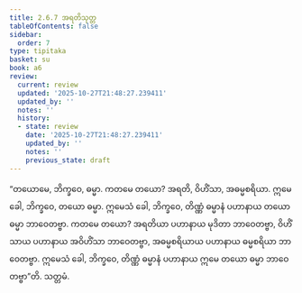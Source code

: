 ```yaml
---
title: 2.6.7 အရတိသုတ္တ
tableOfContents: false
sidebar:
  order: 7
type: tipitaka
basket: su
book: a6
review:
  current: review
  updated: '2025-10-27T21:48:27.239411'
  updated_by: ''
  notes: ''
  history:
  - state: review
    date: '2025-10-27T21:48:27.239411'
    updated_by: ''
    notes: ''
    previous_state: draft
---
```



<ReviewStatus review={frontmatter.review} showDetails={true} />

<HypothesisAnnotation frontmatter={frontmatter} />

<DynamicBreadcrumb />

<Division number="113" book="a6" e="ch" v="16" p="389">

<Paragraph number="754" book="a6">
“တယောမေ, ဘိက္ခဝေ, ဓမ္မာ. ကတမေ တယော? အရတိ, ဝိဟိံသာ, အဓမ္မစရိယာ. ဣမေ ခေါ, ဘိက္ခဝေ, တယော ဓမ္မာ. ဣမေသံ ခေါ, ဘိက္ခဝေ, တိဏ္ဏံ ဓမ္မာနံ ပဟာနာယ တယော ဓမ္မာ ဘာဝေတဗ္ဗာ. ကတမေ တယော? အရတိယာ ပဟာနာယ မုဒိတာ ဘာဝေတဗ္ဗာ, ဝိဟိံသာယ ပဟာနာယ အဝိဟိံသာ ဘာဝေတဗ္ဗာ, အဓမ္မစရိယာယ ပဟာနာယ ဓမ္မစရိယာ ဘာဝေတဗ္ဗာ. ဣမေသံ ခေါ, ဘိက္ခဝေ, တိဏ္ဏံ ဓမ္မာနံ ပဟာနာယ ဣမေ တယော ဓမ္မာ ဘာဝေတဗ္ဗာ”တိ.

</Paragraph>
</Division>

<Paragraph number="755" type="center" book="a6">
သတ္တမံ.
</Paragraph>